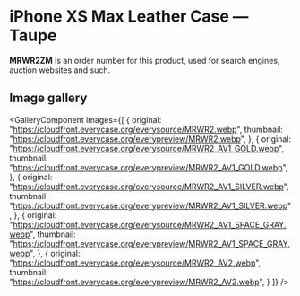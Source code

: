 
# iPhone XS Max Leather Case — Taupe

<Callout type='info' emoji='👉🏻'>**MRWR2ZM** is an order number for this product, used for search engines, auction websites and such.</Callout>

## Image gallery

<GalleryComponent
    images={[
      {
        original: "https://cloudfront.everycase.org/everysource/MRWR2.webp",
        thumbnail: "https://cloudfront.everycase.org/everypreview/MRWR2.webp",
      },
      {
        original: "https://cloudfront.everycase.org/everysource/MRWR2_AV1_GOLD.webp",
        thumbnail: "https://cloudfront.everycase.org/everypreview/MRWR2_AV1_GOLD.webp",
      },
      {
        original: "https://cloudfront.everycase.org/everysource/MRWR2_AV1_SILVER.webp",
        thumbnail: "https://cloudfront.everycase.org/everypreview/MRWR2_AV1_SILVER.webp",
      },
      {
        original: "https://cloudfront.everycase.org/everysource/MRWR2_AV1_SPACE_GRAY.webp",
        thumbnail: "https://cloudfront.everycase.org/everypreview/MRWR2_AV1_SPACE_GRAY.webp",
      },
      {
        original: "https://cloudfront.everycase.org/everysource/MRWR2_AV2.webp",
        thumbnail: "https://cloudfront.everycase.org/everypreview/MRWR2_AV2.webp",
      }
    ]}
  />
